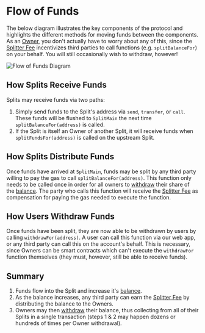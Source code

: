 # Flow of Funds

The below diagram illustrates the key components of the protocol and highlights
the different methods for moving funds between the components. As an
[Owner](/core-concepts#owner), you don't actually have to worry about any of
this, since the [Splitter Fee](/core-concepts#splitter-fee) incentivizes third
parties to call functions (e.g. `splitBalanceFor`) on your behalf.
You will still occasionally wish to withdraw, however!

![Flow of Funds Diagram](/flow-of-funds.png)

## How Splits Receive Funds

Splits may receive funds via two paths:

1. Simply send funds to the Split's address via `send`, `transfer`, or `call`.
   These funds will be flushed to `SplitMain` the next time `splitBalanceFor(address)` is called.
1. If the Split is itself an Owner of another Split, it will receive funds when
   `splitFundsFor(address)` is called on the upstream Split.

## How Splits Distribute Funds

Once funds have arrived at `SplitMain`, funds may be split by any third party
willing to pay the gas to call `splitBalanceFor(address)`. This function only
needs to be called once in order for all owners to
[withdraw](/core-concepts#withdraw) their share of the [balance](/core-concepts#balance).
The party who calls this function will receive the [Splitter Fee](/core-concepts#splitter-fee)
as compensation for paying the gas needed to execute the function.

## How Users Withdraw Funds

Once funds have been split, they are now able to be withdrawn by users by
calling `withdrawFor(address)`. A user can call this function via our web app, or any
third party can call this on the account's behalf. This is necessary, since
Owners can be smart contracts which can't execute the `withdrawFor` function themselves (they must, however, still be able to receive funds).

## Summary

1. Funds flow into the Split and increase it's [balance](/core-concepts#balance).
2. As the balance increases, any third party can earn the [Splitter Fee](/core-concepts#splitter-fee)
   by distributing the balance to the Owners.
3. Owners may then [withdraw](/core-concepts#withdraw) their balance,
   thus collecting from all of their Splits in a single transaction 
   (steps 1 & 2 may happen dozens or hundreds of times per Owner withdrawal).
